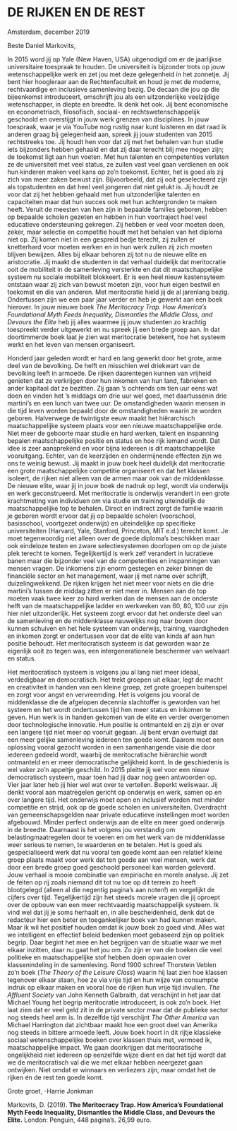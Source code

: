 
# DE RIJKEN EN DE REST



Amsterdam, december 2019



Beste Daniel Markovits,



In 2015 word jij op Yale (New Haven, USA) uitgenodigd om er de jaarlijkse universitaire toespraak te houden. De universiteit is bijzonder trots op jouw wetenschappelijke werk en zet jou met deze gelegenheid in het zonnetje. Jij bent hier hoogleraar aan de Rechtenfaculteit en houd je met de moderne, rechtvaardige en inclusieve samenleving bezig. De decaan die jou op die bijeenkomst introduceert, omschrijft jou als een uitzonderlijke veelzijdige wetenschapper, in diepte en breedte. Ik denk het ook. Jij bent economische en econometrisch, filosofisch, sociaal- en rechtswetenschappelijk geschoold en overstijgt in jouw werk grenzen van disciplines. In jouw toespraak, waar je via YouTube nog rustig naar kunt luisteren en dat raad ik anderen graag bij gelegenheid aan, spreek jij jouw studenten van 2015 rechtstreeks toe. Jij houdt hen voor dat zij met het behalen van hun studie iets bijzonders hebben gehaald en dat zij daar terecht blij mee mogen zijn; de toekomst ligt aan hun voeten. Met hun talenten en competenties verlaten ze de universiteit met veel status, ze zullen vast veel gaan verdienen en ook hun kinderen maken veel kans op zo’n toekomst. Echter, het is goed als zij zich van meer zaken bewust zijn. Bijvoorbeeld, dat zij ooit geselecteerd zijn als topstudenten en dat heel veel jongeren dat niet gelukt is. Jij houdt ze voor dat zij het hebben gehaald met hun uitzonderlijke talenten en capaciteiten maar dat hun succes ook met hun achtergronden te maken heeft. Veruit de meesten van hen zijn in bepaalde families geboren, hebben op bepaalde scholen gezeten en hebben in hun voortraject heel veel educatieve ondersteuning gekregen. Zij hebben er veel voor moeten doen, zeker, maar selectie en competitie houdt met het behalen van het diploma niet op. Zij komen niet in een gespreid bedje terecht, zij zullen er knetterhard voor moeten werken en in hun werk zullen zij zich moeten blijven bewijzen. Alles bij elkaar behoren zij tot nu de nieuwe elite en aristocratie. Jij maakt die studenten in dat verhaal duidelijk dat meritocratie ooit de mobiliteit in de samenleving versterkte en dat dit maatschappelijke systeem nu sociale mobiliteit blokkeert. Er is een heel nieuw kastensyteem ontstaan waar zij zich van bewust moeten zijn, voor hun eigen bestwil en toekomst en die van anderen. 
Met meritocratie hield jij de al jarenlang bezig. Ondertussen zijn we een paar jaar verder en heb je gewerkt aan een boek hierover. In jouw nieuwe boek *The Meritocracy Trap. How America’s Foundational Myth Feeds Inequality, Dismantles the Middle Class, and Devours the Elite* heb jij alles waarmee jij jouw studenten zo krachtig toespreekt verder uitgewerkt en nu spreek jij een brede groep aan. In dat doortimmerde boek laat je zien wat meritocratie betekent, hoe het systeem werkt en het leven van mensen organiseert. 

           

Honderd jaar geleden wordt er hard en lang gewerkt door het grote, arme deel van de bevolking. De helft en misschien wel driekwart van de bevolking leeft in armoede. De rijken daarentegen kunnen van vrijheid genieten dat ze verkrijgen door hun inkomen van hun land, fabrieken en ander kapitaal dat ze bezitten. Zij gaan ’s ochtends om tien uur eens wat doen en vinden het ’s middags om drie uur wel goed, met daartussenin drie martini’s en een lunch van twee uur. De omstandigheden waarin mensen in die tijd leven worden bepaald door de omstandigheden waarin ze worden geboren. Halverwege de twintigste eeuw maakt het hiërarchisch maatschappelijke systeem plaats voor een nieuwe maatschappelijke orde. Niet meer de geboorte maar studie en hard werken, talent en inspanning bepalen maatschappelijke positie en status en hoe rijk iemand wordt. Dat idee is zeer aansprekend en voor bijna iedereen is dit maatschappelijke vooruitgang. Echter, van de keerzijden en ondermijnende effecten zijn we ons te weinig bewust. Jij maakt in jouw boek heel duidelijk dat meritocratie een grote maatschappelijke competitie organiseert en dat het klassen isoleert, de rijken niet alleen van de armen maar ook van de middenklasse. 
De nieuwe elite, waar jij in jouw boek de nadruk op legt, wordt via onderwijs en werk geconstrueerd. Met meritocratie is onderwijs verandert in een grote krachtmeting van individuen om via studie en training uiteindelijk de maatschappelijke top te behalen. Direct en indirect zorgt de familie waarin je geboren wordt ervoor dat jij op bepaalde scholen (voorschool, basisschool, voortgezet onderwijs) en uiteindelijke op specifieke universiteiten (Harvard, Yale, Stanford, Princeton, MIT e.d.) terecht komt. Je moet tegenwoordig niet alleen over de goede diploma’s beschikken maar ook eindeloze testen en zware selectiesystemen doorlopen om op de juiste plek terecht te komen. Tegelijkertijd is werk zelf verandert in lucratieve banen maar die  bijzonder veel van de competenties en inspanningen van mensen vragen. De inkomens zijn enorm gestegen en zeker binnen de financiële sector en het management, waar jij met name over schrijft, duizelingwekkend. De rijken krijgen het niet meer voor niets en die drie martini’s tussen de middag zitten er niet meer in. Mensen aan de top moeten vaak twee keer zo hard werken dan de mensen aan de onderste helft van de maatschappelijke ladder en werkweken van 60, 80, 100 uur zijn hier niet uitzonderlijk. Het systeem zorgt ervoor dat het onderste deel van de samenleving en de middenklasse nauwelijks nog naar boven door kunnen schuiven en het hele systeem van onderwijs, training, vaardigheden en inkomen zorgt er ondertussen voor dat de elite van kinds af aan hun positie behoudt. Het meritocratisch systeem is dat geworden waar ze eigenlijk ooit zo tegen was, een intergenerationele beschermer van welvaart en status. 




Het meritocratisch systeem is volgens jou al lang niet meer ideaal, verdedigbaar en democratisch. Het trekt groepen uit elkaar, legt de macht en creativiteit in handen van een kleine groep, zet grote groepen buitenspel en zorgt voor angst en vervreemding. Het is volgens jou vooral de middenklasse die de afgelopen decennia slachtoffer is geworden van het systeem en het wordt ondertussen tijd hen meer status en inkomen te geven. Hun werk is in handen gekomen van de elite en verder overgenomen door technologische innovatie. Hun positie is ontmanteld en zij zijn er over een langere tijd niet meer op vooruit gegaan. Jij bent ervan overtuigt dat een meer gelijke samenleving iedereen ten goede komt. Daarom moet een oplossing vooral gezocht worden in een samenhangende visie die door iedereen gedeeld wordt, waarbij de meritocratische hiërarchie wordt ontmanteld en er meer democratische gelijkheid komt. In de geschiedenis is wel vaker zo’n appeltje geschild. In 2015 pleitte jij wel voor een nieuw democratisch systeem, maar toen had jij daar nog geen antwoorden op. Vier jaar later heb jij hier wel wat over te vertellen. Beperkt weliswaar. Jij denkt vooral aan maatregelen gericht op onderwijs en werk, samen op en over langere tijd. Het onderwijs moet open en inclusief worden met minder competitie en strijd, ook op de goede scholen en universiteiten. Overdracht van gemeenschapsgelden naar private educatieve instellingen moet worden afgebouwd. Minder perfect onderwijs aan de elite en meer goed onderwijs in de breedte. Daarnaast is het volgens jou verstandig om belastingmaatregelen door te voeren en om het werk van de middenklasse weer serieus te nemen, te waarderen en te betalen. Het is goed als gespecialiseerd werk dat nu vooral ten goede komt aan een relatief kleine groep plaats maakt voor werk dat ten goede aan veel mensen, werk dat door een brede groep goed geschoold personeel kan worden geleverd.    
Jouw verhaal is mooie combinatie van empirische en morele analyse. Jij zet de feiten op rij zoals niemand dit tot nu toe op dit terrein zo heeft blootgelegd (alleen al die negentig pagina’s aan noten!) en vergelijkt de cijfers over tijd. Tegelijkertijd zijn het steeds morele vragen die jij oproept over de opbouw van een meer rechtvaardig maatschappelijk systeem. Ik vind wel dat jij je soms herhaalt en, in alle bescheidenheid, denk dat de redacteur hier een beter en toegankelijker boek van had kunnen maken. Maar ik wil het positief houden omdat ik jouw boek zo goed vind. Alles wat we intelligent en effectief beleid bedenken moet gebaseerd zijn op politiek begrip. Daar begint het mee en het begrijpen van de situatie waar we met elkaar inzitten, daar nu gaat het jou om. Zo zijn er van die boeken die veel politieke en maatschappelijke stof hebben doen opwaaien over klassenindeling in de samenleving. Rond 1900 schreef Thorstein Veblen zo’n boek (*The Theory of the Leisure Class*) waarin hij laat zien hoe klassen tegenover elkaar staan, hoe ze via vrije tijd en hun wijze van consumptie indruk op elkaar maken en vooral hoe de rijken hun vrije tijd invullen. *The Affluent Society* van John Kenneth Galbraith, dat verschijnt in het jaar dat Michael Young het begrip meritocratie introduceert, is ook zo’n boek. Het laat zien dat er veel geld zit in de private sector maar dat de publieke sector nog steeds heel arm is. In dezelfde tijd verschijnt *The Other America* van Michael Harrington dat zichtbaar maakt hoe een groot deel van Amerika nog steeds in bittere armoede leeft. Jouw boek hoort in dit rijtje klassieke sociaal wetenschappelijke boeken over klassen thuis met, vermoed ik,  maatschappelijke impact. We gaan doorkrijgen dat meritocratische ongelijkheid niet iedereen op eenzelfde wijze dient en dat het tijd wordt dat we de meritocratisch val die we met elkaar hebben neergezet gaan ontwijken. Niet omdat er winnaars en verliezers zijn, maar omdat het de rijken én de rest ten goede komt.   



Grote groet, -Harrie Jonkman



Markovits, D. (2019). **The Meritocracy Trap. How America’s Foundational Myth Feeds Inequality, Dismantles the Middle Class, and Devours the Elite.** London: Penguin, 448 pagina’s. 26,99 euro.









